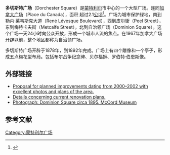 {{Infobox park
|park=多切斯特广场
|image=
|image size=300px
|caption=
|type=
|location=[[蒙特利尔|蒙特利尔]]
|coordinates={{coord|45|29|57.84|N|73|34|15.21|W|region:CA|display=inline,title}}
|opened=1876
|operator=[[蒙特利尔|蒙特利尔]]市
|status=全年开放
}}

'''多切斯特广场'''（Dorchester Square）是[[蒙特利尔|蒙特利尔]]市中心的一个大型广场。连同[[加拿大广场_(蒙特利尔)|加拿大广场]]（Place du Canada），面积 超过2.1[[公顷|公顷]]<ref>{{Cite web |url=http://www.claudecormier.com/project/square-dorchester-place-du-canada/ |title=存档副本 |accessdate=2010-03-29 |archive-date=2008-05-21 |archive-url=https://web.archive.org/web/20080521092651/http://www.claudecormier.com/project/square-dorchester-place-du-canada |dead-url=no }}</ref>。广场为城市保护绿地，南到勒内·莱韦斯克大道（René Lévesque Boulevard），西到皮尔街（Peel Street），东到梅特卡夫街（Metcalfe Street），北到自治领广场（Dominion Square）。这个广场一天24小时向公众开放，形成一个城市人流的焦点。在1967年加拿大广场开辟以前，整个地区都称为自治领广场。

多切斯特广场开辟于1878年，到1892年完成。广场上有四个雕像和一个亭子，形成五点梅花型布局。包括布尔战争纪念碑、贝尔福狮、罗伯特·伯恩斯像。

==外部链接==
* [http://www.claudecormier.com/project/square-dorchester-place-du-canada/ Proposal for planned improvements dating from 2000–2002 with excellent photos and plans of the area. ]{{Wayback|url=http://www.claudecormier.com/project/square-dorchester-place-du-canada/ |date=20080521092651 }}
* [https://web.archive.org/web/20090413092455/http://www.montrealgazette.com/Life/City+will+revamp+Place+Armes+downtown+squares/1341507/story.html Details concerning current renovation plans.]
*[http://www.mccord-museum.qc.ca/scripts/large.php?accessnumber=VIEW-2828.2&Lang=1&imageID=160181 Photograph: Dominion Square circa 1895. McCord Museum]
{{蒙特利尔地标}}
==参考文献==
{{reflist}}

[[Category:蒙特利尔广场|Category:蒙特利尔广场]]